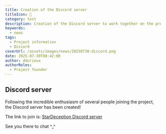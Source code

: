 ```yaml
---
title: Creation of the Discord server
titleIcon: 💬
category: test
description: Creation of the Discord server to work together on the project.
keywords:
  - news
tags:
  - Project information
  - Discord
coverUrl: /assets/images/news/20250730-discord.png
date: 2025-07-30T08:42:00
author: ddurieux
authorRoles:
  - Project founder
---
```


## Discord server

Following the incredible enthusiasm of several people joining the project, the Discord server has been created!

The link to join is: [StarDeception Discord server](https://discord.gg/K4a2mwwBAM)

See you there to chat ^\_^
